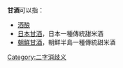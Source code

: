 
'''甘酒'''可以指：
* [[酒酿|酒酿]]
* [[日本甘酒|日本甘酒]]，日本一種傳統甜米酒
* [[朝鮮甘酒|朝鮮甘酒]]，朝鮮半島一種傳統甜米酒
{{disambig}}

[[Category:二字消歧义|Category:二字消歧义]]